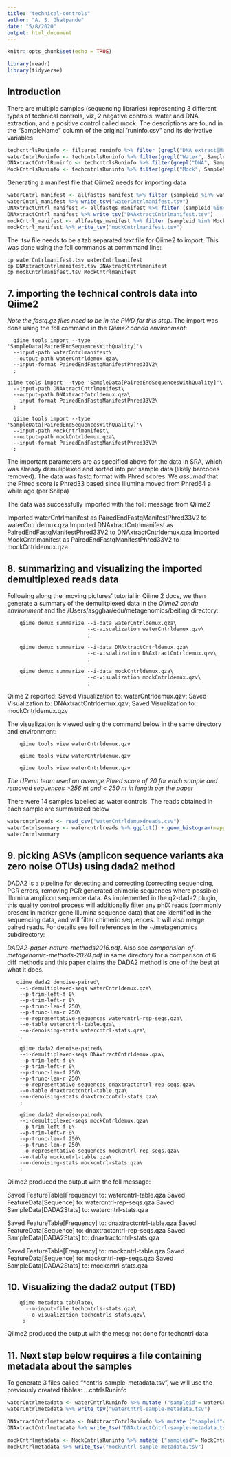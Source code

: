 ```yaml
---
title: "technical-controls"
author: "A. S. Ghatpande"
date: "5/8/2020"
output: html_document
---
```


```r
knitr::opts_chunk$set(echo = TRUE)
```

```r
library(readr)
library(tidyverse)
```

## Introduction

There are multiple samples (sequencing libraries) representing 3 different types of technical controls, viz, 2 negative controls: water and DNA extraction, and a positive control called mock. The descriptions are found in the "SampleName" column of the original 'runinfo.csv" and its derivative variables 

```r
techcntrlsRuninfo <- filtered_runinfo %>% filter (grepl("DNA_extract|Mock|Water", SampleName))
waterCntrlRuninfo <- techcntrlsRuninfo %>% filter(grepl("Water", SampleName))
DNAxtractCntrlRuninfo <- techcntrlsRuninfo %>% filter(grepl("DNA", SampleName))
MockCntrlsRuninfo <- techcntrlsRuninfo %>% filter(grepl("Mock", SampleName))
```
Generating a manifest file that Qiime2 needs for importing data

```r
waterCntrl_manifest <- allfastqs_manifest %>% filter (sampleid %in% waterCntrlRuninfo$Run)
waterCntrl_manifest %>% write_tsv("waterCntrlmanifest.tsv")
DNAxtractCntrl_manifest <- allfastqs_manifest %>% filter (sampleid %in% DNAxtractCntrlRuninfo$Run)
DNAxtractCntrl_manifest %>% write_tsv("DNAxtractCntrlmanifest.tsv")
mockCntrl_manifest <- allfastqs_manifest %>% filter (sampleid %in% MockCntrlsRuninfo$Run)
mockCntrl_manifest %>% write_tsv("mockCntrlmanifest.tsv")
```

The .tsv file needs to be a tab separated *text* file for Qiime2 to import. This was done using the foll commands at commmand line:

    cp waterCntrlmanifest.tsv waterCntrlmanifest
    cp DNAxtractCntrlmanifest.tsv DNAxtractCntrlmanifest
    cp mockCntrlmanifest.tsv MockCntrlmanifest
  
## 7. importing the technical controls data into Qiime2

  *Note the fastq.gz files need to be in the PWD for this step*. The import was done using the foll command in the *Qiime2 conda environment*:

      qiime tools import --type 'SampleData[PairedEndSequencesWithQuality]'\
      --input-path waterCntrlmanifest\
      --output-path waterCntrldemux.qza\
      --input-format PairedEndFastqManifestPhred33V2\
      ;

    qiime tools import --type 'SampleData[PairedEndSequencesWithQuality]'\
      --input-path DNAxtractCntrlmanifest\
      --output-path DNAxtractCntrldemux.qza\
      --input-format PairedEndFastqManifestPhred33V2\
      ;
      
      qiime tools import --type 'SampleData[PairedEndSequencesWithQuality]'\
      --input-path MockCntrlmanifest\
      --output-path mockCntrldemux.qza\
      --input-format PairedEndFastqManifestPhred33V2\
      ;


The important parameters are as specified above for the data in SRA, which was already demuliplexed and sorted into per sample data (likely barcodes removed). The data was fastq format with Phred scores. We *assumed* that the Phred score is Phred33 based since Illumina moved from Phred64 a while ago (per Shilpa)

The data was successfully imported with the foll: message from Qiime2

Imported waterCntrlmanifest as PairedEndFastqManifestPhred33V2 to waterCntrldemux.qza
Imported DNAxtractCntrlmanifest as PairedEndFastqManifestPhred33V2 to DNAxtractCntrldemux.qza
Imported MockCntrlmanifest as PairedEndFastqManifestPhred33V2 to mockCntrldemux.qza


## 8. summarizing and visualizing the imported demultiplexed reads data

Following along the 'moving pictures' tutorial in Qiime 2 docs, we then generate a summary of the demulitplexed data in the *Qiime2 conda environment* and the /Users/asgghar/edu/metagenomics/beiting directory:

        qiime demux summarize --i-data waterCntrldemux.qza\
                              --o-visualization waterCntrldemux.qzv\
                              ;
                              
        qiime demux summarize --i-data DNAxtractCntrldemux.qza\
                              --o-visualization DNAxtractCntrldemux.qzv\
                              ;
                              
        qiime demux summarize --i-data mockCntrldemux.qza\
                              --o-visualization mockCntrldemux.qzv\
                              ;
    
Qiime 2 reported: Saved Visualization to: waterCntrldemux.qzv; Saved Visualization to: DNAxtractCntrldemux.qzv; Saved Visualization to: mockCntrldemux.qzv



  The visualization is viewed using the command below in the same directory and environment:

        qiime tools view waterCntrldemux.qzv
        
        qiime tools view waterCntrldemux.qzv

        qiime tools view waterCntrldemux.qzv

  *The UPenn team used an average Phred score of 20 for each sample and removed sequences >256 nt and < 250 nt in length per the paper*
  
  There were 14 samples labelled as water controls. The reads obtained in each sample are summarized below
  
```r
watercntrlreads <- read_csv("waterCntrldemuxdreads.csv")
waterCntrlsummary <- watercntrlreads %>% ggplot() + geom_histogram(mapping = aes(x = `Sequence count`, fill = `Sample name`)) + labs(x="reads",y="frequency")
waterCntrlsummary                                                
```



## 9. picking ASVs (amplicon sequence variants aka zero noise OTUs) using dada2 method
  DADA2 is a pipeline for detecting and correcting (correcting sequencing, PCR errors, removing PCR generated chimeric sequences where possible) Illumina amplicon sequence data. As implemented in the q2-dada2 plugin, this quality control process will additionally filter any phiX reads (commonly present in marker gene Illumina sequence data) that are identified in the sequencing data, and will filter chimeric sequences. It will also merge paired reads. For details see foll references in the ~/metagenomics subdirectory:
  
  *DADA2-paper-nature-methods2016.pdf*. Also see *comparision-of-metagenomic-methods-2020.pdf* in same directory for a comparison of 6 diff methods and this paper
  claims the DADA2 method is one of the best at what it does. 
       
       qiime dada2 denoise-paired\
        --i-demultiplexed-seqs waterCntrldemux.qza\
        --p-trim-left-f 0\
        --p-trim-left-r 0\
        --p-trunc-len-f 250\
        --p-trunc-len-r 250\
        --o-representative-sequences watercntrl-rep-seqs.qza\
        --o-table watercntrl-table.qza\
        --o-denoising-stats watercntrl-stats.qza\
        ;
        
        qiime dada2 denoise-paired\
        --i-demultiplexed-seqs DNAxtractCntrldemux.qza\
        --p-trim-left-f 0\
        --p-trim-left-r 0\
        --p-trunc-len-f 250\
        --p-trunc-len-r 250\
        --o-representative-sequences dnaxtractcntrl-rep-seqs.qza\
        --o-table dnaxtractcntrl-table.qza\
        --o-denoising-stats dnaxtractcntrl-stats.qza\
        ;
        
        qiime dada2 denoise-paired\
        --i-demultiplexed-seqs mockCntrldemux.qza\
        --p-trim-left-f 0\
        --p-trim-left-r 0\
        --p-trunc-len-f 250\
        --p-trunc-len-r 250\
        --o-representative-sequences mockcntrl-rep-seqs.qza\
        --o-table mockcntrl-table.qza\
        --o-denoising-stats mockcntrl-stats.qza\
        ;

        
Qiime2 produced the output with the foll message:

Saved FeatureTable[Frequency] to: watercntrl-table.qza
Saved FeatureData[Sequence] to: watercntrl-rep-seqs.qza
Saved SampleData[DADA2Stats] to: watercntrl-stats.qza

Saved FeatureTable[Frequency] to: dnaxtractcntrl-table.qza
Saved FeatureData[Sequence] to: dnaxtractcntrl-rep-seqs.qza
Saved SampleData[DADA2Stats] to: dnaxtractcntrl-stats.qza

Saved FeatureTable[Frequency] to: mockcntrl-table.qza
Saved FeatureData[Sequence] to: mockcntrl-rep-seqs.qza
Saved SampleData[DADA2Stats] to: mockcntrl-stats.qza


## 10. Visualizing the dada2 output (TBD)
        
        qiime metadata tabulate\
          --m-input-file techcntrls-stats.qza\
          --o-visualization techcntrls-stats.qzv\
         ;
  
Qiime2 produced the output with the mesg:
not done for techcntrl data


## 11. Next step below requires a file containing metadata about the samples

  To generate 3 files called "*cntrls-sample-metadata.tsv", we will use the previously created tibbles: ...cntrlsRuninfo

```r
waterCntrlmetadata <- waterCntrlRuninfo %>% mutate ("sampleid"= waterCntrlRuninfo$Run, "category" = 'water_control') %>% select ("sampleid", "spots_with_mates", "Experiment", "LibraryName","Sample", "SampleName", "category")
waterCntrlmetadata %>% write_tsv("waterCntrl-sample-metadata.tsv")

DNAxtractCntrlmetadata <- DNAxtractCntrlRuninfo %>% mutate ("sampleid"= DNAxtractCntrlRuninfo$Run, "category" = 'DNA_extraction_control') %>% select ("sampleid", "spots_with_mates", "Experiment", "LibraryName","Sample", "SampleName", "category")
DNAxtractCntrlmetadata %>% write_tsv("DNAxtractCntrl-sample-metadata.tsv")

mockCntrlmetadata <- MockCntrlsRuninfo %>% mutate ("sampleid"= MockCntrlsRuninfo$Run, "category" = 'mock_control') %>% select ("sampleid", "spots_with_mates", "Experiment", "LibraryName","Sample", "SampleName", "category")
mockCntrlmetadata %>% write_tsv("mockCntrl-sample-metadata.tsv")
```
  
  
  

